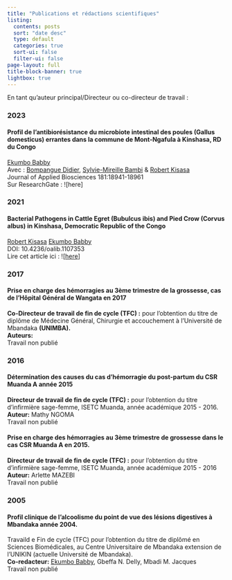 ```yaml
---
title: "Publications et rédactions scientifiques"
listing:
  contents: posts
  sort: "date desc"
  type: default
  categories: true
  sort-ui: false
  filter-ui: false
page-layout: full
title-block-banner: true
lightbox: true
---
```


En tant qu'auteur principal/Directeur ou co-directeur de travail :

### **2023**

#### Profil de l'antibiorésistance du microbiote intestinal des poules (Gallus domesticus) errantes dans la commune de Mont-Ngafula à Kinshasa, RD du Congo

[Ekumbo Babby](https://www.researchgate.net/profile/Ekumbo-Babby?_sg%5B0%5D=_ou_kewkaZah9pExn-L05__GaiuCZnNtNIr08qiMdPlmo-tNB9fdm2MDrvwqESZNZQlO0FI.7uqgDbWclrPN1g62ZAdKo1w-9DdgXZMkX100ZMHnTxElFogi-sA1mkFZPwWVf6cI3ht3kfSxMgkALEjG73gTJg&_sg%5B1%5D=eXusPhYRDatc6HEpPb4jH67c3sj4g1Fur8YFOW-PRspF31TQFo5Q0VFsFVNZ20iqSGdcEaE.islw189OJXfqbC4CRSqwGcxfjE16yI3qooW44KC6FsIcXlZbiEULH3ZtLS5WM9y9ckLIXKUCcjYg7hx94VfLRw)\
Avec : [Bompangue Didier](https://www.researchgate.net/scientific-contributions/Bompangue-Didier-2242362573?_sg%5B0%5D=_ou_kewkaZah9pExn-L05__GaiuCZnNtNIr08qiMdPlmo-tNB9fdm2MDrvwqESZNZQlO0FI.7uqgDbWclrPN1g62ZAdKo1w-9DdgXZMkX100ZMHnTxElFogi-sA1mkFZPwWVf6cI3ht3kfSxMgkALEjG73gTJg&_sg%5B1%5D=eXusPhYRDatc6HEpPb4jH67c3sj4g1Fur8YFOW-PRspF31TQFo5Q0VFsFVNZ20iqSGdcEaE.islw189OJXfqbC4CRSqwGcxfjE16yI3qooW44KC6FsIcXlZbiEULH3ZtLS5WM9y9ckLIXKUCcjYg7hx94VfLRw&_tp=eyJjb250ZXh0Ijp7ImZpcnN0UGFnZSI6InB1YmxpY2F0aW9uIiwicGFnZSI6InB1YmxpY2F0aW9uIiwicG9zaXRpb24iOiJwYWdlSGVhZGVyIn19), [Sylvie-Mireille Bambi](https://www.researchgate.net/profile/Sylvie-Mireille-Bambi?_sg%5B0%5D=_ou_kewkaZah9pExn-L05__GaiuCZnNtNIr08qiMdPlmo-tNB9fdm2MDrvwqESZNZQlO0FI.7uqgDbWclrPN1g62ZAdKo1w-9DdgXZMkX100ZMHnTxElFogi-sA1mkFZPwWVf6cI3ht3kfSxMgkALEjG73gTJg&_sg%5B1%5D=eXusPhYRDatc6HEpPb4jH67c3sj4g1Fur8YFOW-PRspF31TQFo5Q0VFsFVNZ20iqSGdcEaE.islw189OJXfqbC4CRSqwGcxfjE16yI3qooW44KC6FsIcXlZbiEULH3ZtLS5WM9y9ckLIXKUCcjYg7hx94VfLRw&_tp=eyJjb250ZXh0Ijp7ImZpcnN0UGFnZSI6InB1YmxpY2F0aW9uIiwicGFnZSI6InB1YmxpY2F0aW9uIiwicG9zaXRpb24iOiJwYWdlSGVhZGVyIn19) & [Robert Kisasa](https://www.researchgate.net/profile/Robert-Kisasa?_sg%5B0%5D=_ou_kewkaZah9pExn-L05__GaiuCZnNtNIr08qiMdPlmo-tNB9fdm2MDrvwqESZNZQlO0FI.7uqgDbWclrPN1g62ZAdKo1w-9DdgXZMkX100ZMHnTxElFogi-sA1mkFZPwWVf6cI3ht3kfSxMgkALEjG73gTJg&_sg%5B1%5D=eXusPhYRDatc6HEpPb4jH67c3sj4g1Fur8YFOW-PRspF31TQFo5Q0VFsFVNZ20iqSGdcEaE.islw189OJXfqbC4CRSqwGcxfjE16yI3qooW44KC6FsIcXlZbiEULH3ZtLS5WM9y9ckLIXKUCcjYg7hx94VfLRw&_tp=eyJjb250ZXh0Ijp7ImZpcnN0UGFnZSI6InB1YmxpY2F0aW9uIiwicGFnZSI6InB1YmxpY2F0aW9uIiwicG9zaXRpb24iOiJwYWdlSGVhZGVyIn19)\
Journal of Applied Biosciences 181:18941-18961\
Sur ResearchGate : \![here\]

### **2021**

#### Bacterial Pathogens in Cattle Egret (Bubulcus ibis) and Pied Crow (Corvus albus) in Kinshasa, Democratic Republic of the Congo

[Robert Kisasa](https://www.researchgate.net/profile/Robert-Kisasa?_sg%5B0%5D=_ou_kewkaZah9pExn-L05__GaiuCZnNtNIr08qiMdPlmo-tNB9fdm2MDrvwqESZNZQlO0FI.7uqgDbWclrPN1g62ZAdKo1w-9DdgXZMkX100ZMHnTxElFogi-sA1mkFZPwWVf6cI3ht3kfSxMgkALEjG73gTJg&_sg%5B1%5D=eXusPhYRDatc6HEpPb4jH67c3sj4g1Fur8YFOW-PRspF31TQFo5Q0VFsFVNZ20iqSGdcEaE.islw189OJXfqbC4CRSqwGcxfjE16yI3qooW44KC6FsIcXlZbiEULH3ZtLS5WM9y9ckLIXKUCcjYg7hx94VfLRw&_tp=eyJjb250ZXh0Ijp7ImZpcnN0UGFnZSI6InB1YmxpY2F0aW9uIiwicGFnZSI6InB1YmxpY2F0aW9uIiwicG9zaXRpb24iOiJwYWdlSGVhZGVyIn19) [Ekumbo Babby](https://www.researchgate.net/profile/Ekumbo-Babby?_sg%5B0%5D=_ou_kewkaZah9pExn-L05__GaiuCZnNtNIr08qiMdPlmo-tNB9fdm2MDrvwqESZNZQlO0FI.7uqgDbWclrPN1g62ZAdKo1w-9DdgXZMkX100ZMHnTxElFogi-sA1mkFZPwWVf6cI3ht3kfSxMgkALEjG73gTJg&_sg%5B1%5D=eXusPhYRDatc6HEpPb4jH67c3sj4g1Fur8YFOW-PRspF31TQFo5Q0VFsFVNZ20iqSGdcEaE.islw189OJXfqbC4CRSqwGcxfjE16yI3qooW44KC6FsIcXlZbiEULH3ZtLS5WM9y9ckLIXKUCcjYg7hx94VfLRw)\
DOI: 10.4236/oalib.1107353\
Lire cet article ici : \![[here](#0)\]

### 2017

#### Prise en charge des hémorragies au 3ème trimestre de la grossesse, cas de l'Hôpital Général de Wangata en 2017

**Co-Directeur de travail de fin de cycle (TFC) :** pour l'obtention du titre de diplôme de Médecine Général, Chirurgie et accouchement à l'Université de Mbandaka **(UNIMBA).\
Auteurs:**\
Travail non publié

### 2016

#### Détermination des causes du cas d’hémorragie du post-partum du CSR Muanda A année 2015

**Directeur de travail de fin de cycle (TFC) :** pour l'obtention du titre d'infirmière sage-femme, ISETC Muanda, année académique 2015 - 2016.\
**Auteur:** Mathy NGOMA\
Travail non publié

#### Prise en charge des hémorragies au 3ème trimestre de grossesse dans le cas CSR Muanda A en 2015.

**Directeur de travail de fin de cycle (TFC) :** pour l'obtention du titre d'infirmière sage-femme, ISETC Muanda, année académique 2015 - 2016\
**Auteur:** Arlette MAZEBI\
Travail non publié

### 2005

#### Profil clinique de l'alcoolisme du point de vue des lésions digestives à Mbandaka année 2004.

Travaild e Fin de cycle (TFC) pour l'obtention du titre de diplômé en Sciences Biomédicales, au Centre Universitaire de Mbandaka extension de l'UNIKIN (actuelle Université de Mbandaka).\
**Co-redacteur:** [Ekumbo Babby](https://www.researchgate.net/profile/Ekumbo-Babby?_sg%5B0%5D=_ou_kewkaZah9pExn-L05__GaiuCZnNtNIr08qiMdPlmo-tNB9fdm2MDrvwqESZNZQlO0FI.7uqgDbWclrPN1g62ZAdKo1w-9DdgXZMkX100ZMHnTxElFogi-sA1mkFZPwWVf6cI3ht3kfSxMgkALEjG73gTJg&_sg%5B1%5D=eXusPhYRDatc6HEpPb4jH67c3sj4g1Fur8YFOW-PRspF31TQFo5Q0VFsFVNZ20iqSGdcEaE.islw189OJXfqbC4CRSqwGcxfjE16yI3qooW44KC6FsIcXlZbiEULH3ZtLS5WM9y9ckLIXKUCcjYg7hx94VfLRw), Gbeffa N. Delly, Mbadi M. Jacques\
Travail non publié
